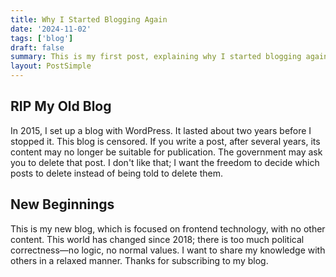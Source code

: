 ```yaml
---
title: Why I Started Blogging Again
date: '2024-11-02'
tags: ['blog']
draft: false
summary: This is my first post, explaining why I started blogging again
layout: PostSimple
---
```


<TOCInline toc={props.toc} exclude="Overview" toHeading={2} />

## RIP My Old Blog

In 2015, I set up a blog with WordPress. It lasted about two years before I stopped it. This blog is censored.
If you write a post, after several years, its content may no longer be suitable for publication. The government may ask you to delete that post.
I don't like that; I want the freedom to decide which posts to delete instead of being told to delete them.

## New Beginnings

This is my new blog, which is focused on frontend technology, with no other content.
This world has changed since 2018; there is too much political correctness—no logic, no normal values.
I want to share my knowledge with others in a relaxed manner.
Thanks for subscribing to my blog.
